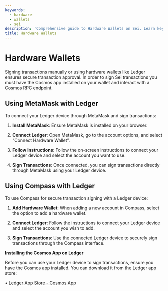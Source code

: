 ```yaml
---
keywords:
  - hardware
  - wallets
  - sei
description: 'Comprehensive guide to Hardware Wallets on Sei. Learn key concepts, commands, and best practices.'
title: Hardware Wallets
---
```

# Hardware Wallets

Signing transactions manually or using hardware wallets like Ledger ensures
secure transaction approval. In order to sign Sei transactions you must have the
Cosmos app installed on your wallet and interact with a Cosmos RPC endpoint.

## **Using MetaMask with Ledger**

To connect your Ledger device through MetaMask and sign transactions:

1. **Install MetaMask**: Ensure MetaMask is installed on your browser.

2. **Connect Ledger**: Open MetaMask, go to the account options, and select
   “Connect Hardware Wallet”.

3. **Follow Instructions**: Follow the on-screen instructions to connect your
   Ledger device and select the account you want to use.

4. **Sign Transactions**: Once connected, you can sign transactions directly
   through MetaMask using your Ledger device.

## **Using Compass with Ledger**

To use Compass for secure transaction signing with a Ledger device:

1. **Add Hardware Wallet**: When adding a new account in Compass, select the
   option to add a hardware wallet.

2. **Connect Ledger**: Follow the instructions to connect your Ledger device and
   select the account you wish to add.

3. **Sign Transactions**: Use the connected Ledger device to securely sign
   transactions through the Compass interface.

**Installing the Cosmos App on Ledger**

Before you can use your Ledger device to sign transactions, ensure you have the
Cosmos app installed. You can download it from the Ledger app store:

• [Ledger App Store - Cosmos App](https://www.ledger.com/coin/wallet/cosmos)
